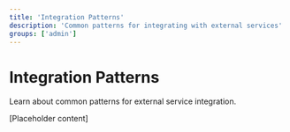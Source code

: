 ```yaml
---
title: 'Integration Patterns'
description: 'Common patterns for integrating with external services'
groups: ['admin']
---
```


# Integration Patterns

Learn about common patterns for external service integration.

[Placeholder content] 